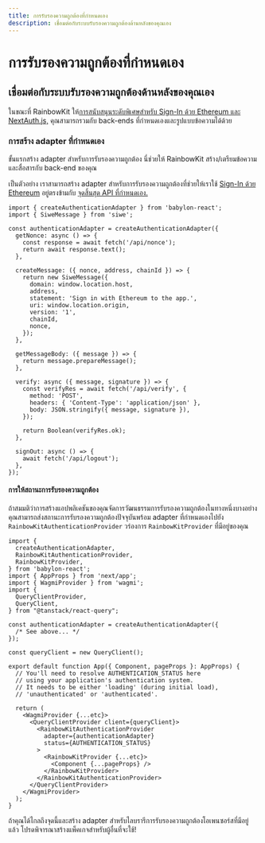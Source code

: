 ```yaml
---
title: การรับรองความถูกต้องที่กำหนดเอง
description: เชื่อมต่อกับระบบรับรองความถูกต้องด้านหลังของคุณเอง
---
```


# การรับรองความถูกต้องที่กำหนดเอง

## เชื่อมต่อกับระบบรับรองความถูกต้องด้านหลังของคุณเอง

ในขณะที่ RainbowKit ให้[การสนับสนุนระดับพิเศษสำหรับ Sign-In ด้วย Ethereum และ NextAuth.js,](/docs/authentication#set-up-sign-in-with-ethereum-and-nextauthjs) คุณสามารถรวมกับ back-ends ที่กำหนดเองและรูปแบบข้อความได้ด้วย

### การสร้าง adapter ที่กำหนดเอง

ขั้นแรกสร้าง adapter สำหรับการรับรองความถูกต้อง นี่ช่วยให้ RainbowKit สร้าง/เตรียมข้อความและสื่อสารกับ back-end ของคุณ

เป็นตัวอย่าง เราสามารถสร้าง adapter สำหรับการรับรองความถูกต้องที่ช่วยให้เราใช้ [Sign-In ด้วย Ethereum](https://login.xyz) อยู่ตรงข้ามกับ [จุดสิ้นสุด API ที่กำหนดเอง.](https://wagmi.sh/examples/sign-in-with-ethereum)

```tsx
import { createAuthenticationAdapter } from 'babylon-react';
import { SiweMessage } from 'siwe';

const authenticationAdapter = createAuthenticationAdapter({
  getNonce: async () => {
    const response = await fetch('/api/nonce');
    return await response.text();
  },

  createMessage: ({ nonce, address, chainId }) => {
    return new SiweMessage({
      domain: window.location.host,
      address,
      statement: 'Sign in with Ethereum to the app.',
      uri: window.location.origin,
      version: '1',
      chainId,
      nonce,
    });
  },

  getMessageBody: ({ message }) => {
    return message.prepareMessage();
  },

  verify: async ({ message, signature }) => {
    const verifyRes = await fetch('/api/verify', {
      method: 'POST',
      headers: { 'Content-Type': 'application/json' },
      body: JSON.stringify({ message, signature }),
    });

    return Boolean(verifyRes.ok);
  },

  signOut: async () => {
    await fetch('/api/logout');
  },
});
```

#### การให้สถานะการรับรองความถูกต้อง

ถ้าสมมติว่าการสร้างแอปพลิเคชันของคุณจัดการวัฒนธรรมการรับรองความถูกต้องในทางหนึ่งบางอย่าง คุณสามารถส่งสถานะการรับรองความถูกต้องปัจจุบันพร้อม adapter ที่กำหนดเองไปยัง `RainbowKitAuthenticationProvider` วร่องการ `RainbowKitProvider` ที่มีอยู่ของคุณ

```tsx
import {
  createAuthenticationAdapter,
  RainbowKitAuthenticationProvider,
  RainbowKitProvider,
} from 'babylon-react';
import { AppProps } from 'next/app';
import { WagmiProvider } from 'wagmi';
import {
  QueryClientProvider,
  QueryClient,
} from "@tanstack/react-query";

const authenticationAdapter = createAuthenticationAdapter({
  /* See above... */
});

const queryClient = new QueryClient();

export default function App({ Component, pageProps }: AppProps) {
  // You'll need to resolve AUTHENTICATION_STATUS here
  // using your application's authentication system.
  // It needs to be either 'loading' (during initial load),
  // 'unauthenticated' or 'authenticated'.

  return (
    <WagmiProvider {...etc}>
      <QueryClientProvider client={queryClient}>
        <RainbowKitAuthenticationProvider
          adapter={authenticationAdapter}
          status={AUTHENTICATION_STATUS}
        >
          <RainbowKitProvider {...etc}>
            <Component {...pageProps} />
          </RainbowKitProvider>
        </RainbowKitAuthenticationProvider>
      </QueryClientProvider>
    </WagmiProvider>
  );
}
```

ถ้าคุณได้ไกลถึงจุดนี้และสร้าง adapter สำหรับไลบรารีการรับรองความถูกต้องโอเพนซอร์สที่มีอยู่แล้ว โปรดพิจารณาสร้างแพ็คเกจสำหรับผู้อื่นที่จะใช้!
